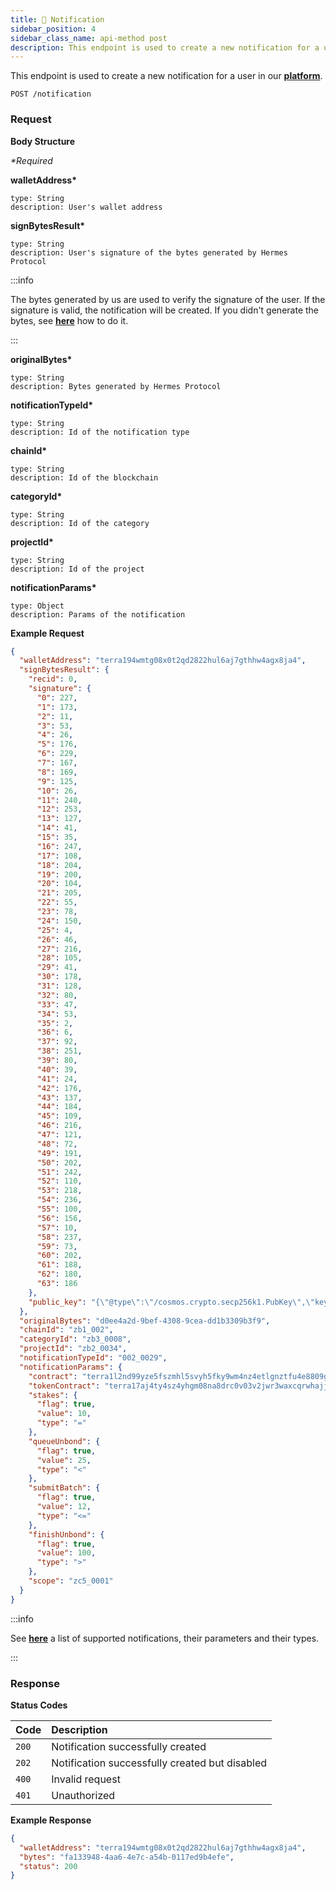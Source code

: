 ```yaml
---
title: 🔔 Notification
sidebar_position: 4
sidebar_class_name: api-method post
description: This endpoint is used to create a new notification for a user in our [**platform**](https://app.hermesprotocol.io/notifications).
---
```


This endpoint is used to create a new notification for a user in our [**platform**](https://app.hermesprotocol.io/notifications).

```
POST /notification
```

### Request

**Body Structure**

_\*Required_

**walletAddress\***

    type: String
    description: User's wallet address

**signBytesResult\***

    type: String
    description: User's signature of the bytes generated by Hermes Protocol

:::info

The bytes generated by us are used to verify the signature of the user. If the signature is valid, the notification will be created. If you didn't generate the bytes, see [**here**](generate-bytes) how to do it.

:::

**originalBytes\***

    type: String
    description: Bytes generated by Hermes Protocol

**notificationTypeId\***

    type: String
    description: Id of the notification type

**chainId\***

    type: String
    description: Id of the blockchain

**categoryId\***

    type: String
    description: Id of the category

**projectId\***

    type: String
    description: Id of the project

**notificationParams\***

    type: Object
    description: Params of the notification

**Example Request**

```json
{
  "walletAddress": "terra194wmtg08x0t2qd2822hul6aj7gthhw4agx8ja4",
  "signBytesResult": {
    "recid": 0,
    "signature": {
      "0": 227,
      "1": 173,
      "2": 11,
      "3": 53,
      "4": 26,
      "5": 176,
      "6": 229,
      "7": 167,
      "8": 169,
      "9": 125,
      "10": 26,
      "11": 240,
      "12": 253,
      "13": 127,
      "14": 41,
      "15": 35,
      "16": 247,
      "17": 108,
      "18": 204,
      "19": 200,
      "20": 104,
      "21": 205,
      "22": 55,
      "23": 78,
      "24": 150,
      "25": 4,
      "26": 46,
      "27": 216,
      "28": 105,
      "29": 41,
      "30": 178,
      "31": 128,
      "32": 80,
      "33": 47,
      "34": 53,
      "35": 2,
      "36": 6,
      "37": 92,
      "38": 251,
      "39": 80,
      "40": 39,
      "41": 24,
      "42": 176,
      "43": 137,
      "44": 184,
      "45": 109,
      "46": 216,
      "47": 121,
      "48": 72,
      "49": 191,
      "50": 202,
      "51": 242,
      "52": 110,
      "53": 218,
      "54": 236,
      "55": 100,
      "56": 156,
      "57": 10,
      "58": 237,
      "59": 73,
      "60": 202,
      "61": 188,
      "62": 180,
      "63": 186
    },
    "public_key": "{\"@type\":\"/cosmos.crypto.secp256k1.PubKey\",\"key\":\"AzuuYWlruwHstULnhIFC8cBGC227rVBjlmLwPz/S5MNg\"}"
  },
  "originalBytes": "d0ee4a2d-9bef-4308-9cea-dd1b3309b3f9",
  "chainId": "zb1_002",
  "categoryId": "zb3_0008",
  "projectId": "zb2_0034",
  "notificationTypeId": "002_0029",
  "notificationParams": {
    "contract": "terra1l2nd99yze5fszmhl5svyh5fky9wm4nz4etlgnztfu4e8809gd52q04n3ea",
    "tokenContract": "terra17aj4ty4sz4yhgm08na8drc0v03v2jwr3waxcqrwhajj729zhl7zqnpc0ml",
    "stakes": {
      "flag": true,
      "value": 10,
      "type": "="
    },
    "queueUnbond": {
      "flag": true,
      "value": 25,
      "type": "<"
    },
    "submitBatch": {
      "flag": true,
      "value": 12,
      "type": "<="
    },
    "finishUnbond": {
      "flag": true,
      "value": 100,
      "type": ">"
    },
    "scope": "zc5_0001"
  }
}
```

:::info

See [**here**](api/#supported-notifications) a list of supported notifications, their parameters and their types.

:::

### Response

**Status Codes**

| Code  | Description                                    |
| :---- | :--------------------------------------------- |
| `200` | Notification successfully created              |
| `202` | Notification successfully created but disabled |
| `400` | Invalid request                                |
| `401` | Unauthorized                                   |

**Example Response**

```json
{
  "walletAddress": "terra194wmtg08x0t2qd2822hul6aj7gthhw4agx8ja4",
  "bytes": "fa133948-4aa6-4e7c-a54b-0117ed9b4efe",
  "status": 200
}
```

